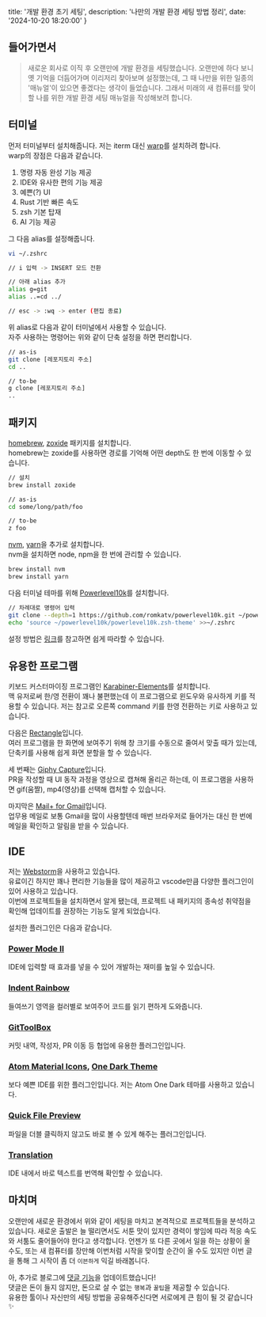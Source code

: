   title: '개발 환경 초기 세팅',
  description: '나만의 개발 환경 세팅 방법 정리',
  date: '2024-10-20 18:20:00'
}

## 들어가면서

> 새로운 회사로 이직 후 오랜만에 개발 환경을 세팅했습니다.
> 오랜만에 하다 보니 옛 기억을 더듬어가며 이리저리 찾아보며 설정했는데,
> 그 때 나만을 위한 일종의 '매뉴얼'이 있으면 좋겠다는 생각이 들었습니다.
> 그래서 미래의 새 컴퓨터를 맞이할 나를 위한 개발 환경 세팅 매뉴얼을 작성해보려 합니다.

## 터미널

먼저 터미널부터 설치해줍니다. 저는 iterm 대신 [warp](https://www.warp.dev/)를 설치하려 합니다. <br/>
warp의 장점은 다음과 같습니다.

1. 명령 자동 완성 기능 제공
2. IDE와 유사한 편의 기능 제공
3. 예쁜(?) UI
4. Rust 기반 빠른 속도
5. zsh 기본 탑재
6. AI 기능 제공

그 다음 alias를 설정해줍니다.

```bash
vi ~/.zshrc
```

```bash
// i 입력 -> INSERT 모드 전환

// 아래 alias 추가
alias g=git
alias ..=cd ../

// esc -> :wq -> enter (편집 종료)
```

위 alias로 다음과 같이 터미널에서 사용할 수 있습니다. <br/>
자주 사용하는 명령어는 위와 같이 단축 설정을 하면 편리합니다.

```bash
// as-is
git clone [레포지토리 주소]
cd ..

// to-be
g clone [레포지토리 주소]
..
```

## 패키지

[homebrew](https://brew.sh/), [zoxide](https://github.com/ajeetdsouza/zoxide) 패키지를 설치합니다. <br/>
homebrew는
zoxide를 사용하면 경로를 기억해 어떤 depth도 한 번에 이동할 수 있습니다.

```bash
// 설치
brew install zoxide

// as-is
cd some/long/path/foo

// to-be
z foo
```

[nvm](https://github.com/nvm-sh/nvm), [yarn](https://yarnpkg.com/)을 추가로 설치합니다. <br/>
nvm을 설치하면 node, npm을 한 번에 관리할 수 있습니다.

```bash
brew install nvm
brew install yarn
```

다음 터미널 테마를 위해 [Powerlevel10k](https://github.com/romkatv/powerlevel10k)를 설치합니다. <br/>

```bash
// 차례대로 명령어 입력
git clone --depth=1 https://github.com/romkatv/powerlevel10k.git ~/powerlevel10k
echo 'source ~/powerlevel10k/powerlevel10k.zsh-theme' >>~/.zshrc
```

설정 방법은 [링크](https://devocean.sk.com/blog/techBoardDetail.do?ID=165667&boardType=techBlog)를 참고하면 쉽게 따라할 수 있습니다.

## 유용한 프로그램

키보드 커스터마이징 프로그램인 [Karabiner-Elements](https://karabiner-elements.pqrs.org/)를 설치합니다. <br/>
맥 유저로써 한/영 전환이 꽤나 불편했는데 이 프로그램으로 윈도우와 유사하게 키를 적용할 수 있습니다.
저는 참고로 오른쪽 command 키를 한영 전환하는 키로 사용하고 있습니다.
<br/>

다음은 [Rectangle](https://rectangleapp.com/)입니다. <br/>
여러 프로그램을 한 화면에 보여주기 위해 창 크기를 수동으로 줄여서 맞출 때가 있는데, 단축키를 사용해 쉽게 화면 분할을 할 수 있습니다.
<br/>

세 번째는 [Giphy Capture](https://giphy.com/apps/giphycapture)입니다. <br/>
PR을 작성할 때 UI 동작 과정을 영상으로 캡쳐해 올리곤 하는데, 이 프로그램을 사용하면 gif(움짤), mp4(영상)를 선택해 캡처할 수 있습니다.
<br/>

마지막은 [Mail+ for Gmail](https://apps.apple.com/us/app/mail-for-gmail/id1216244845?mt=12)입니다. <br/>
업무용 메일로 보통 Gmail을 많이 사용할텐데 매번 브라우저로 들어가는 대신 한 번에 메일을 확인하고 알림을 받을 수 있습니다.

## IDE

저는 [Webstorm](https://www.jetbrains.com/ko-kr/webstorm/)을 사용하고 있습니다. <br/>
유료이긴 하지만 꽤나 편리한 기능들을 많이 제공하고 vscode만큼 다양한 플러그인이 있어 사용하고 있습니다. <br/>
이번에 프로젝트들을 설치하면서 알게 됐는데, 프로젝트 내 패키지의 종속성 취약점을 확인해 업데이트를 권장하는 기능도 알게 되었습니다.
<br/>

설치한 플러그인은 다음과 같습니다. <br/>

### [Power Mode II](https://plugins.jetbrains.com/plugin/8251-power-mode-ii)
IDE에 입력할 때 효과를 넣을 수 있어 개발하는 재미를 높일 수 있습니다.

### [Indent Rainbow](https://plugins.jetbrains.com/plugin/13308-indent-rainbow)
들여쓰기 영역을 컬러별로 보여주어 코드를 읽기 편하게 도와줍니다.

### [GitToolBox](https://plugins.jetbrains.com/plugin/7499-gittoolbox)
커밋 내역, 작성자, PR 이동 등 협업에 유용한 플러그인입니다.

### [Atom Material Icons](https://plugins.jetbrains.com/plugin/10044-atom-material-icons), [One Dark Theme](https://plugins.jetbrains.com/plugin/11938-one-dark-theme)
보다 예쁜 IDE를 위한 플러그인입니다. 저는 Atom One Dark 테마를 사용하고 있습니다.

### [Quick File Preview](https://plugins.jetbrains.com/plugin/12778-quick-file-preview)
파일을 더블 클릭하지 않고도 바로 볼 수 있게 해주는 플러그인입니다.

### [Translation](https://plugins.jetbrains.com/plugin/8579-translation)
IDE 내에서 바로 텍스트를 번역해 확인할 수 있습니다.

## 마치며

오랜만에 새로운 환경에서 위와 같이 세팅을 마치고 본격적으로 프로젝트들을 분석하고 있습니다.
새로운 출발은 늘 떨리면서도 서툰 맛이 있지만 경력이 쌓임에 따라 적응 속도와 서툼도 줄어들어야 한다고 생각합니다.
언젠가 또 다른 곳에서 일을 하는 상황이 올 수도, 또는 새 컴퓨터를 장만해 이번처럼 시작을 맞이할 순간이 올 수도 있지만
이번 글을 통해 그 시작이 좀 더 `이븐하게` 익길 바래봅니다.
<br/>

아, 추가로 블로그에 [댓글 기능](https://giscus.app/ko)을 업데이트했습니다! <br/>
댓글은 돈이 들지 않지만, 돈으로 살 수 없는 `행복`과 `꿀팁`을 제공할 수 있습니다. <br/>
유용한 툴이나 자신만의 세팅 방법을 공유해주신다면 서로에게 큰 힘이 될 것 같습니다✨
